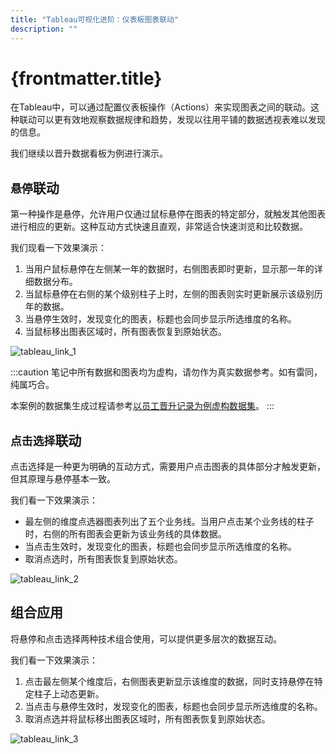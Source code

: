 ```yaml
---
title: "Tableau可视化进阶：仪表板图表联动"
description: ""
---
```


# {frontmatter.title}

在Tableau中，可以通过配置仪表板操作（Actions）来实现图表之间的联动。这种联动可以更有效地观察数据规律和趋势，发现以往用平铺的数据透视表难以发现的信息。

我们继续以晋升数据看板为例进行演示。

## `悬停`联动

第一种操作是悬停，允许用户仅通过鼠标悬停在图表的特定部分，就触发其他图表进行相应的更新。这种互动方式快速且直观，非常适合快速浏览和比较数据。

我们现看一下效果演示：

1. 当用户鼠标悬停在左侧某一年的数据时，右侧图表即时更新，显示那一年的详细数据分布。
2. 当鼠标悬停在右侧的某个级别柱子上时，左侧的图表则实时更新展示该级别历年的数据。
3. 当悬停生效时，发现变化的图表，标题也会同步显示所选维度的名称。
4. 当鼠标移出图表区域时，所有图表恢复到原始状态。

![tableau_link_1](/data-analysis-assets/tableau/tableau_link_1.gif)

:::caution
笔记中所有数据和图表均为虚构，请勿作为真实数据参考。如有雷同，纯属巧合。

本案例的数据集生成过程请参考[以员工晋升记录为例虚构数据集](../dataprocessing/fictional-promotion-dataset)。
:::

## `点击选择`联动

点击选择是一种更为明确的互动方式，需要用户点击图表的具体部分才触发更新，但其原理与悬停基本一致。

我们看一下效果演示：

- 最左侧的维度点选器图表列出了五个业务线。当用户点击某个业务线的柱子时，右侧的所有图表会更新为该业务线的具体数据。
- 当点击生效时，发现变化的图表，标题也会同步显示所选维度的名称。
- 取消点选时，所有图表恢复到原始状态。

![tableau_link_2](/data-analysis-assets/tableau/tableau_link_2.gif)


## 组合应用

将悬停和点击选择两种技术组合使用，可以提供更多层次的数据互动。

我们看一下效果演示：

1. 点击最左侧某个维度后，右侧图表更新显示该维度的数据，同时支持悬停在特定柱子上动态更新。
2. 当点击与悬停生效时，发现变化的图表，标题也会同步显示所选维度的名称。
3. 取消点选并将鼠标移出图表区域时，所有图表恢复到原始状态。

![tableau_link_3](/data-analysis-assets/tableau/tableau_link_3.gif)
